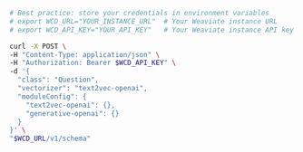 

<Tabs groupId="languages">
<TabItem value="py" label="Python">

  <FilteredTextBlock
    text={PyCode}
    startMarker="# CreateCollection"
    endMarker="# END CreateCollection"
    language="py"
    title="quickstart_create_collection.py"
  />

</TabItem>

<TabItem value="js" label="JS/TS">

<FilteredTextBlock
  text={TSCode}
  startMarker="// CreateCollection"
  endMarker="// END CreateCollection"
  language="ts"
  title="quickstart_create_collection.ts"
/>

</TabItem>

<TabItem value="go" label="Go">
<FilteredTextBlock
  text={GoCode}
  startMarker="// START CreateCollection"
  endMarker="// END CreateCollection"
  language="goraw"
  title="quickstart/2_1_create_collection/main.go"
/>
</TabItem>

<TabItem value="java" label="Java">
<FilteredTextBlock
  text={JavaCode}
  startMarker="// START CreateCollection"
  endMarker="// END CreateCollection"
  language="javaraw"
  title="quickstart/CreateCollection.java"
/>

</TabItem>

<TabItem value="curl" label="Curl">

```bash
# Best practice: store your credentials in environment variables
# export WCD_URL="YOUR_INSTANCE_URL"  # Your Weaviate instance URL
# export WCD_API_KEY="YOUR_API_KEY"   # Your Weaviate instance API key

curl -X POST \
-H "Content-Type: application/json" \
-H "Authorization: Bearer $WCD_API_KEY" \
-d '{
  "class": "Question",
  "vectorizer": "text2vec-openai",
  "moduleConfig": {
    "text2vec-openai": {},
    "generative-openai": {}
  }
}' \
"$WCD_URL/v1/schema"
```

</TabItem>
</Tabs>
